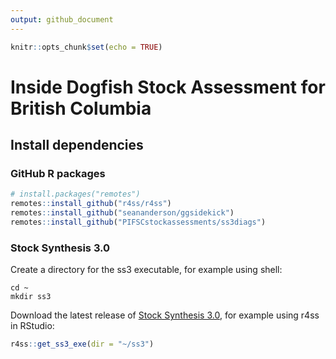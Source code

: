 ```yaml
---
output: github_document
---
```


```r
knitr::opts_chunk$set(echo = TRUE)
```

<!-- README.md is generated from README.Rmd. Please edit that file -->

# Inside Dogfish Stock Assessment for British Columbia

## Install dependencies

### GitHub R packages

```r
# install.packages("remotes")
remotes::install_github("r4ss/r4ss")
remotes::install_github("seananderson/ggsidekick")
remotes::install_github("PIFSCstockassessments/ss3diags")
```

### Stock Synthesis 3.0

Create a directory for the ss3 executable, for example using shell:

```shell
cd ~
mkdir ss3
```

Download the latest release of [Stock Synthesis 3.0](https://github.com/nmfs-ost/ss3-source-code?tab=readme-ov-file), for example using r4ss in RStudio:

```r
r4ss::get_ss3_exe(dir = "~/ss3")
```
